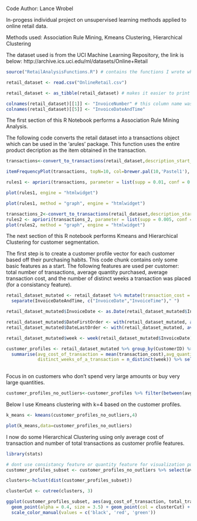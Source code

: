 Code Author: Lance Wrobel

In-progess individual project on unsupervised learning methods applied to online retail data.

Methods used: Association Rule Mining, Kmeans Clustering, Hierarchical Clustering

The dataset used is from the UCI Machine Learning Repository, the link is below:
http://archive.ics.uci.edu/ml/datasets/Online+Retail

```{r}
source("RetailAnalysisFunctions.R") # contains the functions I wrote which are called from this notebook
```

```{r}
retail_dataset <- read.csv("OnlineRetail.csv")

retail_dataset <- as_tibble(retail_dataset) # makes it easier to print the dataset and check columns

colnames(retail_dataset)[[1]] <- "InvoiceNumber" # this column name was orginally read in wrong
colnames(retail_dataset)[[5]] <- "InvoiceDateAndTime"
```

The first section of this R Notebook performs a Association Rule Mining Analysis.

The following code converts the retail dataset into a transactions object which can be used in the 'arules' package. This function uses the entire product decription as the item obtained in the transaction.
```{r}
transactions<-convert_to_transactions(retail_dataset,description_start_end=c(0,0)) 
```



```{r}

itemFrequencyPlot(transactions, topN=10, col=brewer.pal(10,'Pastel1'), type="absolute", main="Item Frequency") 
```

```{r}
rules1 <- apriori(transactions, parameter = list(supp = 0.01, conf = 0.60)) 
```



```{r}
plot(rules1, engine = "htmlwidget")
```

```{r}
plot(rules1, method = "graph", engine = "htmlwidget")
```

```{r}
transactions_2<-convert_to_transactions(retail_dataset,description_start_end=c(3,6))
rules2 <- apriori(transactions_2, parameter = list(supp = 0.005, conf = 0.70)) 
plot(rules2, method = "graph", engine = "htmlwidget")
```

The next section of this R notebook performs Kmeans and Hierarchical Clustering for customer segmentation.

The first step is to create a customer profile vector for each customer based off their purchasing habits. This code chunk contains only some basic features as a start. The following features are used per customer: total number of transactions, average quantity purchased, average transaction cost, and the number of distinct weeks a transaction was placed (for a consistancy feature). 
```{r}
retail_dataset_mutated <- retail_dataset %>% mutate(transaction_cost = UnitPrice*Quantity) %>%
  separate(InvoiceDateAndTime, c("InvoiceDate","InvoiceTime")," ")

retail_dataset_mutated$InvoiceDate <- as.Date(retail_dataset_mutated$InvoiceDate,"%m/%d/%Y")

retail_dataset_mutated$DateFirstOrder <- with(retail_dataset_mutated, ave(InvoiceDate,CustomerID, FUN = min))
retail_dataset_mutated$DateLastOrder <- with(retail_dataset_mutated, ave(InvoiceDate,CustomerID, FUN = max))

retail_dataset_mutated$week <- week(retail_dataset_mutated$InvoiceDate)

customer_profiles <- retail_dataset_mutated %>% group_by(CustomerID) %>% 
  summarise(avg_cost_of_transaction = mean(transaction_cost),avg_quantity_bought = mean(Quantity),total_transactions = n(),
            distinct_weeks_of_a_transaction = n_distinct(week)) %>% select(-CustomerID)
  
```

Focus in on customers who don't spend very large amounts or buy very large quantities.
```{r}
customer_profiles_no_outliers<-customer_profiles %>% filter(between(avg_quantity_bought, 0,50), between(avg_cost_of_transaction,0, 60),between(total_transactions, 1,50))
```


Below I use Kmeans clustering with k=4 based on the customer profiles.
```{r}
k_means <- kmeans(customer_profiles_no_outliers,4)

plot(k_means,data=customer_profiles_no_outliers)
```


I now do some Hierarchical Clustering using only average cost of transaction and number of total transactions as customer profile features.

```{r}
library(stats)

# dont use consistancy feature or quantity feature for visualization purposes
customer_profiles_subset <- customer_profiles_no_outliers %>% select(avg_cost_of_transaction, total_transactions)

clusters<-hclust(dist(customer_profiles_subset)) 

clusterCut <- cutree(clusters, 3)

ggplot(customer_profiles_subset, aes(avg_cost_of_transaction, total_transactions)) + 
  geom_point(alpha = 0.4, size = 3.5) + geom_point(col = clusterCut) + 
  scale_color_manual(values = c('black', 'red', 'green'))
```

